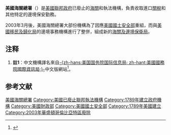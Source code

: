 {{Infobox Government agency
|agency_name     = 美國海關總署<br>{{lang|en|United States Customs Service}}
|logo            =
|logo_width      =
|logo_caption    =
|seal            = Seal of the U.S. Customs Service.svg
|seal_width      = 150px
|seal caption = 美國海關總署標誌
|formed = 1789年7月31日
|dissolved       = 2003年3月1日
|superseding     =  [[美國海關及邊境保衛局|美國海關及邊境保衛局]]
|jurisdiction    = 
|headquarters    = [[華盛頓特區|華盛頓特區]]
|employees       =
|budget          =
|parent_agency   = [[美國財政部|美國財政部]]
|website         = [http://web.archive.org/*/http://www.customs.gov www.customs.gov]
|footnotes       =
}}

'''美國海關總署'''{{ref label|中文|註1|}}（{{lang-en|United States Customs Service}}）是[[美國聯邦政府|美國聯邦政府]]已廢止的[[海關|海關]]和執法機構，負責收取進口[[關稅|關稅]]和其他特定的邊境保安勤務。

2003年3月後，美國海關總署大部份機構為了因應[[美國國土安全部|美國國土安全部]]重組，而與[[美國移民及歸化局|美國移民及歸化局]]的邊境事務機構進行了整併，組成新的[[美國海關及邊境保衛局|海關及邊境保衛局]]。

== 注释 ==
<div class="references-small">
# '''註1'''{{note|中文}}：中文機構譯名來自[[美國國務院國際資訊局|-{zh-hans:美国国务院国际信息局; zh-hant:美國國務院國際資訊局;}-]]中文版網站<ref>{{Cite web|url=http://iipdigital.usembassy.gov/st/chinese/publication/2014/02/20140226294191.html#axzz4BuqtDZKM|title=國會監督權|publisher=《美國參考》，[[美國國務院國際資訊局|-{zh-hans:美国国务院国际信息局; zh-hant:美國國務院國際資訊局;}-]]|archiveurl=https://web.archive.org/web/20150713074235/http://iipdigital.usembassy.gov/st/chinese/publication/2014/02/20140226294191.html#axzz4BuqtDZKM|archivedate=2015-07-13|deadurl=yes}}</ref>。
</div>

== 参考文献 ==
{{Reflist}}
[[Category:美國海關總署|]]
[[Category:美國已廢止聯邦執法機構|Category:美國已廢止聯邦執法機構]]
[[Category:1789年建立政府機構|Category:1789年建立政府機構]]
[[Category:美國財政部|Category:美國財政部]]
[[Category:美國國土安全部|Category:美國國土安全部]]
[[Category:1789年美國建立|Category:1789年美國建立]]
[[Category:2003年華盛頓哥倫比亞特區廢除|Category:2003年華盛頓哥倫比亞特區廢除]]